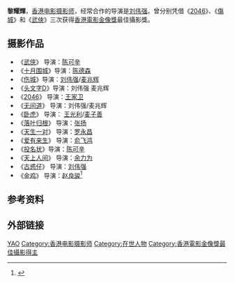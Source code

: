 '''黎耀輝'''，[[香港电影|香港电影]][[摄影师|摄影师]]，经常合作的导演是[[刘伟强|刘伟强]]。曾分别凭借《[[2046_(電影)|2046]]》、《[[傷城|傷城]]》和《[[武俠_(電影)|武俠]]》三次获得[[香港電影金像獎|香港電影金像獎]]最佳攝影獎。

== 摄影作品 ==
*《[[武侠|武侠]]》 导演：[[陈可辛|陈可辛]] 
*《[[十月围城|十月围城]]》导演：[[陈德森|陈德森]]
*《[[伤城|伤城]]》导演：[[刘伟强|刘伟强]]/[[麦兆辉|麦兆辉]]　 
*《[[头文字D|头文字D]]》导演：刘伟强 麦兆辉 
*《[[2046|2046]]》 导演：[[王家卫|王家卫]]
*《[[无间道|无间道]]》 导演：刘伟强/麦兆辉　
*《[[卧虎|卧虎]]》 导演： [[王光利|王光利]]/[[麦子善|麦子善]]
*《[[落叶归根|落叶归根]]》 导演：[[张扬|张扬]]
*《[[天生一对|天生一对]]》 导演：[[罗永昌|罗永昌]]
*《[[爱有来生|爱有来生]]》 导演：[[俞飞鸿|俞飞鸿]]
*《[[投名状|投名状]]》导演：[[陈可辛|陈可辛]]
*《[[天上人间|天上人间]]》 导演：[[余力为|余力为]]
*《[[古惑仔|古惑仔]]》 导演：[[刘伟强|刘伟强]]
*《[[金鸡|金鸡]]》 导演：[[赵良骏|赵良骏]]<ref>{{Cite web|title=黎耀辉|url=http://hkmdb.com/db/people/view.mhtml?id=11952&display_set=big5|accessdate=2021-03-18|work=hkmdb.com}}</ref>

== 参考资料 ==
{{reflist}}

== 外部链接 ==

{{香港電影金像獎最佳攝影|第24·26·31屆}}

{{DEFAULTSORT:li}}
[[Category:黎姓|YAO]]
[[Category:香港电影摄影师|Category:香港电影摄影师]]
[[Category:在世人物|Category:在世人物]]
[[Category:香港電影金像獎最佳攝影得主|Category:香港電影金像獎最佳攝影得主]]